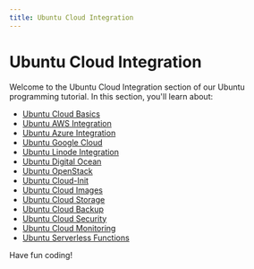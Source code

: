 ```yaml
---
title: Ubuntu Cloud Integration
---
```


# Ubuntu Cloud Integration

Welcome to the Ubuntu Cloud Integration section of our Ubuntu programming tutorial. In this section, you'll learn about:

- [Ubuntu Cloud Basics](./0-ubuntu-cloud-basics.mdx)
- [Ubuntu AWS Integration](./1-ubuntu-aws-integration.mdx)
- [Ubuntu Azure Integration](./2-ubuntu-azure-integration.mdx)
- [Ubuntu Google Cloud](./3-ubuntu-google-cloud.mdx)
- [Ubuntu Linode Integration](./4-ubuntu-linode-integration.mdx)
- [Ubuntu Digital Ocean](./5-ubuntu-digital-ocean.mdx)
- [Ubuntu OpenStack](./6-ubuntu-openstack.mdx)
- [Ubuntu Cloud-Init](./7-ubuntu-cloud-init.mdx)
- [Ubuntu Cloud Images](./8-ubuntu-cloud-images.mdx)
- [Ubuntu Cloud Storage](./9-ubuntu-cloud-storage.mdx)
- [Ubuntu Cloud Backup](./10-ubuntu-cloud-backup.mdx)
- [Ubuntu Cloud Security](./11-ubuntu-cloud-security.mdx)
- [Ubuntu Cloud Monitoring](./12-ubuntu-cloud-monitoring.mdx)
- [Ubuntu Serverless Functions](./13-ubuntu-serverless-functions.mdx)

Have fun coding!